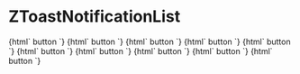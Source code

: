 

<Meta title="List/ZToastNotificationList" component="z-toast-notification-list" />

# ZToastNotificationList

<Preview>
  <Story name="ZToastNotificationList-topLeft-slideInDown">
    {html`<z-toast-notification-list position="${select(
          "position",
          ["top-left", "top-centre", "top-right", "bottom-right", "bottom-centre", "bottom-left"],
          "top-left")}"
          newestontop="${boolean("newestontop", true)}">
        <z-toast-notification slot="toasts" type="dark" heading="Notification" message="Autoclose 18s."
          transition="slide-in-down" draggablepercentage="50" autoclose="18000" closebutton >
        </z-toast-notification>
        <z-toast-notification slot="toasts" type="dark" heading="Notification" message="Senza pulsante."
          transition="slide-in-down" draggablepercentage="50" closebutton>
        </z-toast-notification>
        <z-toast-notification slot="toasts" type="dark" heading="Notification" message="Con pulsante"
          transition="slide-in-down" draggablepercentage="50" closebutton>
          <z-button slot="button" variant="dark-bg" size="small">button</z-button>
        </z-toast-notification>
      </z-toast-notification-list>`}
  </Story>
  <Story name="ZToastNotificationList-topLeft-slideInRight">
    {html`<z-toast-notification-list position="${select(
          "position",
          ["top-left", "top-centre", "top-right", "bottom-right", "bottom-centre", "bottom-left"],
          "top-left")}"
          newestontop="${boolean("newestontop", true)}">
        <z-toast-notification slot="toasts" type="dark" heading="Notification" message="Autoclose 18s."
          transition="slide-in-right" draggablepercentage="50" autoclose="18000" closebutton >
        </z-toast-notification>
        <z-toast-notification slot="toasts" type="dark" heading="Notification" message="Senza pulsante."
          transition="slide-in-right" draggablepercentage="50" closebutton>
        </z-toast-notification>
        <z-toast-notification slot="toasts" type="dark" heading="Notification" message="Con pulsante"
          transition="slide-in-right" draggablepercentage="50" closebutton>
          <z-button slot="button" variant="dark-bg" size="small">button</z-button>
        </z-toast-notification>
      </z-toast-notification-list>`}
  </Story>
  <Story name="ZToastNotificationList-topCentre">
    {html`<z-toast-notification-list position="${select(
          "position",
          ["top-left", "top-centre", "top-right", "bottom-right", "bottom-centre", "bottom-left"],
          "top-centre")}"
          newestontop="${boolean("newestontop", true)}">
        <z-toast-notification slot="toasts" type="dark" heading="Notification" message="Autoclose 18s."
          transition="slide-in-down" draggablepercentage="50" autoclose="18000" closebutton >
        </z-toast-notification>
        <z-toast-notification slot="toasts" type="dark" heading="Notification" message="Senza pulsante."
          transition="slide-in-down" draggablepercentage="50" closebutton>
        </z-toast-notification>
        <z-toast-notification slot="toasts" type="dark" heading="Notification" message="Con pulsante"
          transition="slide-in-down" draggablepercentage="50" closebutton>
          <z-button slot="button" variant="dark-bg" size="small">button</z-button>
        </z-toast-notification>
      </z-toast-notification-list>`}
  </Story>
  <Story name="ZToastNotificationList-topRight-slideInDown">
    {html`<z-toast-notification-list position="${select(
          "position",
          ["top-left", "top-centre", "top-right", "bottom-right", "bottom-centre", "bottom-left"],
          "top-right")}"
          newestontop="${boolean("newestontop", true)}">
        <z-toast-notification slot="toasts" type="dark" heading="Notification" message="Autoclose 18s."
          transition="slide-in-down" draggablepercentage="50" autoclose="18000" closebutton >
        </z-toast-notification >
        <z-toast-notification slot="toasts" type="dark" heading="Notification" message="Senza pulsante."
          transition="slide-in-down" draggablepercentage="50" closebutton>
        </z-toast-notification>
        <z-toast-notification slot="toasts" type="dark" heading="Notification" message="Con pulsante"
          transition="slide-in-down" draggablepercentage="50" closebutton>
          <z-button slot="button" variant="dark-bg" size="small">button</z-button>
        </z-toast-notification>
      </z-toast-notification-list>`}
  </Story>
  <Story name="ZToastNotificationList-topRight-slideInLeft">
    {html`<z-toast-notification-list position="${select(
          "position",
          ["top-left", "top-centre", "top-right", "bottom-right", "bottom-centre", "bottom-left"],
          "top-right")}"
          newestontop="${boolean("newestontop", true)}">
        <z-toast-notification slot="toasts" type="dark" heading="Notification" message="Autoclose 18s."
          transition="slide-in-left" draggablepercentage="50" autoclose="18000" closebutton >
        </z-toast-notification>
        <z-toast-notification slot="toasts" type="dark" heading="Notification" message="Senza pulsante."
          transition="slide-in-left" draggablepercentage="50" closebutton>
        </z-toast-notification>
        <z-toast-notification slot="toasts" type="dark" heading="Notification" message="Con pulsante"
          transition="slide-in-left" draggablepercentage="50" closebutton>
          <z-button slot="button" variant="dark-bg" size="small">button</z-button>
        </z-toast-notification>
      </z-toast-notification-list>`}
  </Story>
  <Story name="ZToastNotificationList-bottomRight-slideInUp">
    {html`<z-toast-notification-list position="${select(
          "position",
          ["top-left", "top-centre", "top-right", "bottom-right", "bottom-centre", "bottom-left"],
          "bottom-right")}"
          newestontop="${boolean("newestontop", true)}">
        <z-toast-notification slot="toasts" type="dark" heading="Notification" message="Autoclose 18s."
          transition="slide-in-up" draggablepercentage="50" autoclose="18000" closebutton >
        </z-toast-notification>
        <z-toast-notification slot="toasts" type="dark" heading="Notification" message="Senza pulsante."
          transition="slide-in-up" draggablepercentage="50" closebutton>
        </z-toast-notification>
        <z-toast-notification slot="toasts" type="dark" heading="Notification" message="Con pulsante"
          transition="slide-in-up" draggablepercentage="50" closebutton>
          <z-button slot="button" variant="dark-bg" size="small">button</z-button>
        </z-toast-notification>
      </z-toast-notification-list>`}
  </Story>
  <Story name="ZToastNotificationList-bottomRight-slideInLeft">
    {html`<z-toast-notification-list position="${select(
          "position",
          ["top-left", "top-centre", "top-right", "bottom-right", "bottom-centre", "bottom-left"],
          "bottom-right")}"
          newestontop="${boolean("newestontop", true)}">
        <z-toast-notification slot="toasts" type="dark" heading="Notification" message="Autoclose 18s."
          transition="slide-in-left" draggablepercentage="50" autoclose="18000" closebutton >
        </z-toast-notification>
        <z-toast-notification slot="toasts" type="dark" heading="Notification" message="Senza pulsante."
          transition="slide-in-left" draggablepercentage="50" closebutton>
        </z-toast-notification>
        <z-toast-notification slot="toasts" type="dark" heading="Notification" message="Con pulsante"
          transition="slide-in-left" draggablepercentage="50" closebutton>
          <z-button slot="button" variant="dark-bg" size="small">button</z-button>
        </z-toast-notification>
      </z-toast-notification-list>`}
  </Story>
  <Story name="ZToastNotificationList-bottomCentre">
    {html`<z-toast-notification-list position="${select(
          "position",
          ["top-left", "top-centre", "top-right", "bottom-right", "bottom-centre", "bottom-left"],
          "bottom-centre")}"
          newestontop="${boolean("newestontop", true)}">
        <z-toast-notification slot="toasts" type="dark" heading="Notification" message="Autoclose 18s."
          transition="slide-in-up" draggablepercentage="50" autoclose="18000" closebutton >
        </z-toast-notification>
        <z-toast-notification slot="toasts" type="dark" heading="Notification" message="Senza pulsante."
          transition="slide-in-up" draggablepercentage="50" closebutton>
        </z-toast-notification>
        <z-toast-notification slot="toasts" type="dark" heading="Notification" message="Con pulsante"
          transition="slide-in-up" draggablepercentage="50" closebutton>
          <z-button slot="button" variant="dark-bg" size="small">button</z-button>
        </z-toast-notification>
      </z-toast-notification-list>`}
  </Story>
  <Story name="ZToastNotificationList-bottomCentre-SlideInUp">
    {html`<z-toast-notification-list position="${select(
          "position",
          ["top-left", "top-centre", "top-right", "bottom-right", "bottom-centre", "bottom-left"],
          "bottom-left")}"
          newestontop="${boolean("newestontop", true)}">
        <z-toast-notification slot="toasts" type="dark" heading="Notification" message="Autoclose 18s."
          transition="slide-in-up" draggablepercentage="50" autoclose="18000" closebutton >
        </z-toast-notification>
        <z-toast-notification slot="toasts" type="dark" heading="Notification" message="Senza pulsante."
          transition="slide-in-up" draggablepercentage="50" closebutton>
        </z-toast-notification>
        <z-toast-notification slot="toasts" type="dark" heading="Notification" message="Con pulsante"
          transition="slide-in-up" draggablepercentage="50" closebutton>
          <z-button slot="button" variant="dark-bg" size="small">button</z-button>
        </z-toast-notification>
      </z-toast-notification-list>`}
  </Story>
  <Story name="ZToastNotificationList-bottomLeft-slideInRight">
    {html`<z-toast-notification-list position="${select(
          "position",
          ["top-left", "top-centre", "top-right", "bottom-right", "bottom-centre", "bottom-left"],
          "bottom-left")}"
          newestontop="${boolean("newestontop", true)}">
        <z-toast-notification slot="toasts" type="dark" heading="Notification" message="Autoclose 18s."
          transition="slide-in-right" draggablepercentage="50" autoclose="18000" closebutton >
        </z-toast-notification>
        <z-toast-notification slot="toasts" type="dark" heading="Notification" message="Senza pulsante."
          transition="slide-in-right" draggablepercentage="50" closebutton>
        </z-toast-notification>
        <z-toast-notification slot="toasts" type="dark" heading="Notification" message="Con pulsante"
          transition="slide-in-right" draggablepercentage="50" closebutton>
          <z-button slot="button" variant="dark-bg" size="small">button</z-button>
        </z-toast-notification>
      </z-toast-notification-list>`}
  </Story>
</Preview>

<Props of="z-toast-notification-list" />


